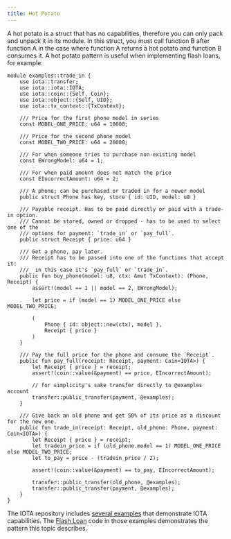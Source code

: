 ```yaml
---
title: Hot Potato
---
```



A hot potato is a struct that has no capabilities, therefore you can only pack and unpack it in its module. In this struct, you must call function B after function A in the case where function A returns a hot potato and function B consumes it. A hot potato pattern is useful when implementing flash loans, for example.

```move
module examples::trade_in {
    use iota::transfer;
    use iota::iota::IOTA;
    use iota::coin::{Self, Coin};
    use iota::object::{Self, UID};
    use iota::tx_context::{TxContext};

    /// Price for the first phone model in series
    const MODEL_ONE_PRICE: u64 = 10000;

    /// Price for the second phone model
    const MODEL_TWO_PRICE: u64 = 20000;

    /// For when someone tries to purchase non-existing model
    const EWrongModel: u64 = 1;

    /// For when paid amount does not match the price
    const EIncorrectAmount: u64 = 2;

    /// A phone; can be purchased or traded in for a newer model
    public struct Phone has key, store { id: UID, model: u8 }

    /// Payable receipt. Has to be paid directly or paid with a trade-in option.
    /// Cannot be stored, owned or dropped - has to be used to select one of the
    /// options for payment: `trade_in` or `pay_full`.
    public struct Receipt { price: u64 }

    /// Get a phone, pay later.
    /// Receipt has to be passed into one of the functions that accept it:
    ///  in this case it's `pay_full` or `trade_in`.
    public fun buy_phone(model: u8, ctx: &mut TxContext): (Phone, Receipt) {
        assert!(model == 1 || model == 2, EWrongModel);

        let price = if (model == 1) MODEL_ONE_PRICE else MODEL_TWO_PRICE;

        (
            Phone { id: object::new(ctx), model },
            Receipt { price }
        )
    }

    /// Pay the full price for the phone and consume the `Receipt`.
    public fun pay_full(receipt: Receipt, payment: Coin<IOTA>) {
        let Receipt { price } = receipt;
        assert!(coin::value(&payment) == price, EIncorrectAmount);

        // for simplicity's sake transfer directly to @examples account
        transfer::public_transfer(payment, @examples);
    }

    /// Give back an old phone and get 50% of its price as a discount for the new one.
    public fun trade_in(receipt: Receipt, old_phone: Phone, payment: Coin<IOTA>) {
        let Receipt { price } = receipt;
        let tradein_price = if (old_phone.model == 1) MODEL_ONE_PRICE else MODEL_TWO_PRICE;
        let to_pay = price - (tradein_price / 2);

        assert!(coin::value(&payment) == to_pay, EIncorrectAmount);

        transfer::public_transfer(old_phone, @examples);
        transfer::public_transfer(payment, @examples);
    }
}
```

The IOTA repository includes [several examples](https://github.com/iotaledger/iota/tree/main/examples/move) that demonstrate IOTA capabilities. The [Flash Loan](https://github.com/iotaledger/iota/blob/main/examples/move/flash_lender/sources/example.move) code in those examples demonstrates the pattern this topic describes.
